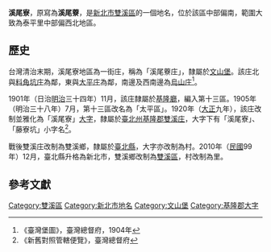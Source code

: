 {{noteTA
|1 = zh-cn:庄; zh-hk:庄; zh-tw:庄;
}}
'''溪尾寮'''，原寫為'''溪尾藔'''，是[[新北市|新北市]][[雙溪區|雙溪區]]的一個地名，位於該區中部偏南，範圍大致為泰平里中部偏西北地區。

==歷史==
台灣清治末期，溪尾寮地區為一街庄，稱為「溪尾藔庄」，隸屬於[[文山堡|文山堡]]。該庄北與[[料角坑庄|料角坑庄]]為鄰，東與[[大平_(新北市)|大平庄]]為鄰，南邊及西南邊為[[烏山庄|烏山庄]]<ref>《臺灣堡圖》，臺灣總督府，1904年</ref>。

1901年（日治[[明治|明治]]三十四年）11月，該庄隸屬於[[基隆廳|基隆廳]]，編入第十三區。1905年（明治三十八年）7月，第十三區改名為「太平區」。1920年（[[大正|大正]]九年），該庄改制並雅化為「溪尾寮」[[大字|大字]]，隸屬於[[臺北州|臺北州]][[基隆郡|基隆郡]][[雙溪庄|雙溪庄]]，大字下有「溪尾寮」、「藤寮坑」小字名<ref>《新舊對照管轄便覽》，臺灣總督府</ref>。

戰後雙溪庄改制為雙溪鄉，隸屬於[[臺北縣|臺北縣]]，大字亦改制為村。2010年（[[中華民國|民國]]99年）12月，臺北縣升格為新北市，雙溪鄉改制為[[雙溪區|雙溪區]]，村改制為里。

==參考文獻==
{{reflist}}

{{基隆郡}}

[[Category:雙溪區|Category:雙溪區]]
[[Category:新北市地名|Category:新北市地名]]
[[Category:文山堡|Category:文山堡]]
[[Category:基隆郡大字|Category:基隆郡大字]]